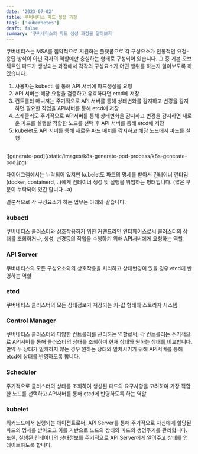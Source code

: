 ```yaml
---
date: '2023-07-02'
title: 쿠버네티스 파드 생성 과정
tags: ['kubernetes']
draft: false
summary: '쿠버네티스의 파드 생성 과정을 알아보자'
---
```


쿠버네티스는 MSA를 집약적으로 지원하는 플랫폼으로 각 구성요소가 전통적인 요청-응답 방식이 아닌 각자의 역할에만 충실하는 형태로 구성되어 있습니다.
그 중 기본 오브젝트인 파드가 생성되는 과정에서 각각의 구성요소가 어떤 행위를 하는지 알아보도록 하겠습니다.

1. 사용자는 kubectl 을 통해 API 서버에 파드생성을 요청
2. API 서버는 해당 요청을 검증하고 유효하다면 etcd에 저장
3. 컨트롤러 매니저는 주기적으로 API 서버를 통해 상태변화를 감지하고 변경을 감지하면 필요한 작업을 API서버를 통해 etcd에 저장
4. 스케줄러도 주기적으로 API서버를 통해 상태변화을 감지하고 변경을 감지하면 새로운 파드를 실행할 적합한 노드를 선택 후 API 서버를 통해 etcd에 저장
5. kubelet도 API 서버를 통해 새로운 파드 배치를 감지하고 해당 노드에서 파드를 실행
<br/>
![generate-pod](/static/images/k8s-generate-pod-process/k8s-generate-pod.jpg)

다이어그램에서는 누락되어 있지만 kubelet도 파드의 명세를 받아서 컨테이너 런타임(docker, containerd, ..)에게 컨테이너 생성 및 실행을 위임하는 형태입니다.
(많은 부분이 누락되어 있긴 합니다 ..a)

결론적으로 각 구성요소가 하는 업무는 아래와 같습니다.

### kubectl

쿠버네티스 클러스터와 상호작용하기 위한 커맨드라인 인터페이스로써 클러스터의 상태를 조회하거나, 생성, 변경등의 작업을 수행하기 위해 API서버에게 요청하는 역할

### API Server

쿠버네티스의 모든 구성요소와의 상호작용을 처리하고 상태변경이 있을 경우 etcd에 반영하는 역할

### etcd

쿠버네티스 클러스터의 모든 상태정보가 저장되는 키-값 형태의 스토리지 시스템

### Control Manager

쿠버네티스 클러스터의 다양한 컨트롤러를 관리하는 역할로써, 각 컨트롤러는 주기적으로 API서버를 통해 클러스터의 상태를 조회하며 현재 상태와 원하는 상태를 비교합니다.
만약 두 상태가 일치하지 않는 경우 원하는 상태와 일치시키기 위해 API서버를 통해 etcd에 상태를 반영하도록 합니다.

### Scheduler

주기적으로 클러스터의 상태를 조회하여 생성된 파드의 요구사항을 고려하여 가장 적합한 노드를 선택하고 API서버를 통해 etcd에 반영하도록 하는 역할

### kubelet

워커노드에서 실행되는 에이전트로써, API Server를 통해 주기적으로 자신에게 할당된 파드의 명세를 받아오고 이를 기반으로 노드의 상태와 파드의 생명주기를 관리합니다.
또한, 실행된 컨테이너의 상태정보를 주기적으로 API Server에게 알려주고 상태를 업데이트하도록 합니다.



